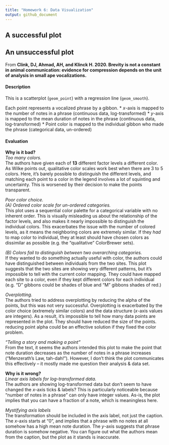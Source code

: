 ```yaml
---
title: "Homework 6: Data Visualization"
output: github_document
---
```



## A successful plot








## An unsuccessful plot

From **Clink, DJ, Ahmad, AH, and Klinck H. 2020. Brevity is not a constant in animal communication: evidence for compression depends on the unit of analysis in small ape vocalizations.**




#### Description
This is a scatterplot (`geom_point`) with a regression line (`geom_smooth`).

Each point represents a vocalized phrase by a gibbon.
* *x*-axis is mapped to the number of notes in a phrase (continuous data, log-transformed)
* *y*-axis is mapped to the mean duration of notes in the phrase (continuous data, log-transformed)
* Point color is mapped to the individual gibbon who made the phrase (categorical data, un-ordered)

#### Evaluation

**Why is it bad?**  
*Too many colors.*  
The authors have given each of **13** different factor levels a different color. As Wilke points out, qualitative color scales work best when there are 3 to 5 colors. Here, it's barely possible to distinguish the different levels, and matching each point to a color in the legend involves a lot of squinting and uncertainty. This is worsened by their decision to make the points transparent.

*Poor color choice.*  
*(A) Ordered color scale for un-ordered categories.*  
This plot uses a sequential color palette for a categorical variable with no inherent order. This is visually misleading us about the relationship of the factor levels, and also makes it nearly impossible to distinguish the individual colors. This exacerbates the issue with the number of colored levels, as it means the neighboring colors are extremely similar. If they *had* to map color to individual, they at least should have chosen colors as dissimilar as possible (e.g. the "qualitative" ColorBrewer sets).


*(B) Colors fail to distinguish between two overarching categories.*  
If they wanted to do something actually useful with color, the authors could have distinguished between individuals from the two sites. This plot suggests that the two sites are showing very different patterns, but it's impossible to tell with the current color mapping. They could have mapped each site to a color, even if they kept different colors for each individual (e.g. "D" gibbons could be shades of blue and "M" gibbons shades of red.)


*Overplotting.*  
The authors tried to address overplotting by reducing the alpha of the points, but this was not very successful. Overplotting is exacerbated by the color choice (extremely similar colors) and the data structure (*x*-axis values are integers). As a result, it's impossible to tell how many data points are represented in the plot. They should have reduced the size of the points. reducing point alpha could be an effective solution if they fixed the color problem.

*"Telling a story and making a point"*  
From the text, it seems the authors intended this plot to make the point that note duration decreases as the number of notes in a phrase increases ("Menzerath's Law, tah-dah!"). However, I don't think the plot communicates this effectively -- it mostly made me question their analysis & data set. 


**Why is it wrong?**  
*Linear axis labels for log-transformed data.*  
The authors are showing log-transformed data but don't seem to have changed the *x*-axis ticks & labels? This is particularly noticeable because "number of notes in a phrase" can only have integer values. As-is, the plot implies that you can have a fraction of a note, which is meaningless here.


*Mystifying axis labels*  
The transformation should be included in the axis label, not just the caption. The *x*-axis starts at "0", and implies that a phrase with no notes at all somehow has a high mean note duration. The *y*-axis suggests that phrase duration is somehow negative. You can figure out what the authors mean from the caption, but the plot as it stands is inaccurate.


